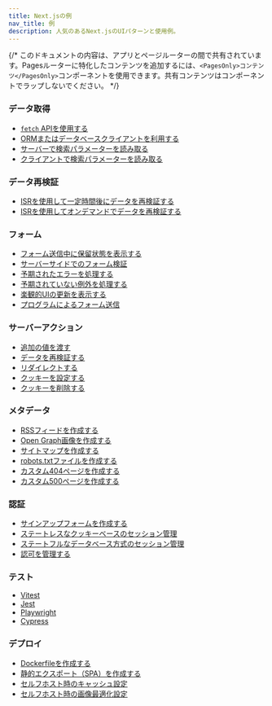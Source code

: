 ```yaml
---
title: Next.jsの例
nav_title: 例
description: 人気のあるNext.jsのUIパターンと使用例。
---
```


{/* このドキュメントの内容は、アプリとページルーターの間で共有されています。Pagesルーターに特化したコンテンツを追加するには、`<PagesOnly>コンテンツ</PagesOnly>`コンポーネントを使用できます。共有コンテンツはコンポーネントでラップしないでください。 */}

### データ取得

- [`fetch` APIを使用する](/docs/app/building-your-application/data-fetching/fetching#fetching-data-on-the-server-with-the-fetch-api)
- [ORMまたはデータベースクライアントを利用する](/docs/app/building-your-application/data-fetching/fetching#fetching-data-on-the-server-with-an-orm-or-database)
- [サーバーで検索パラメーターを読み取る](/docs/app/api-reference/file-conventions/page)
- [クライアントで検索パラメーターを読み取る](/docs/app/api-reference/functions/use-search-params)

### データ再検証

- [ISRを使用して一定時間後にデータを再検証する](/docs/app/building-your-application/data-fetching/incremental-static-regeneration#time-based-revalidation)
- [ISRを使用してオンデマンドでデータを再検証する](/docs/app/building-your-application/data-fetching/incremental-static-regeneration#on-demand-revalidation-with-revalidatepath)

### フォーム

- [フォーム送信中に保留状態を表示する](/docs/app/building-your-application/data-fetching/server-actions-and-mutations#pending-states)
- [サーバーサイドでのフォーム検証](/docs/app/building-your-application/data-fetching/server-actions-and-mutations#server-side-form-validation)
- [予期されたエラーを処理する](/docs/app/building-your-application/routing/error-handling#handling-expected-errors-from-server-actions)
- [予期されていない例外を処理する](/docs/app/building-your-application/routing/error-handling#uncaught-exceptions)
- [楽観的UIの更新を表示する](/docs/app/building-your-application/data-fetching/server-actions-and-mutations#optimistic-updates)
- [プログラムによるフォーム送信](/docs/app/building-your-application/data-fetching/server-actions-and-mutations#programmatic-form-submission)

### サーバーアクション

- [追加の値を渡す](/docs/app/building-your-application/data-fetching/server-actions-and-mutations#passing-additional-arguments)
- [データを再検証する](/docs/app/building-your-application/data-fetching/server-actions-and-mutations#revalidating-data)
- [リダイレクトする](/docs/app/building-your-application/data-fetching/server-actions-and-mutations#redirecting)
- [クッキーを設定する](/docs/app/api-reference/functions/cookies#methods)
- [クッキーを削除する](/docs/app/api-reference/functions/cookies#deleting-cookies)

### メタデータ

- [RSSフィードを作成する](/docs/app/building-your-application/routing/route-handlers#non-ui-responses)
- [Open Graph画像を作成する](/docs/app/api-reference/file-conventions/metadata/opengraph-image)
- [サイトマップを作成する](/docs/app/api-reference/file-conventions/metadata/sitemap)
- [robots.txtファイルを作成する](/docs/app/api-reference/file-conventions/metadata/robots)
- [カスタム404ページを作成する](/docs/app/api-reference/file-conventions/not-found)
- [カスタム500ページを作成する](/docs/app/api-reference/file-conventions/error)

### 認証

- [サインアップフォームを作成する](/docs/app/building-your-application/authentication#sign-up-and-login-functionality)
- [ステートレスなクッキーベースのセッション管理](/docs/app/building-your-application/authentication#stateless-sessions)
- [ステートフルなデータベース方式のセッション管理](/docs/app/building-your-application/authentication#database-sessions)
- [認可を管理する](/docs/app/building-your-application/authentication#authorization)

### テスト

- [Vitest](/docs/app/building-your-application/testing/vitest)
- [Jest](/docs/app/building-your-application/testing/jest)
- [Playwright](/docs/app/building-your-application/testing/playwright)
- [Cypress](/docs/app/building-your-application/testing/cypress)

### デプロイ

- [Dockerfileを作成する](/docs/app/building-your-application/deploying#docker-image)
- [静的エクスポート（SPA）を作成する](/docs/app/building-your-application/deploying/static-exports)
- [セルフホスト時のキャッシュ設定](/docs/app/building-your-application/deploying#configuring-caching)
- [セルフホスト時の画像最適化設定](/docs/app/building-your-application/deploying#image-optimization)